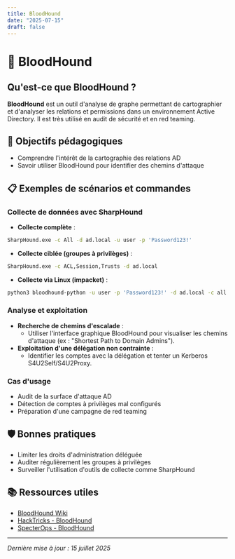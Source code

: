 ```yaml
---
title: BloodHound
date: "2025-07-15"
draft: false
---
```


# 🐶 BloodHound

## Qu'est-ce que BloodHound ?

**BloodHound** est un outil d'analyse de graphe permettant de cartographier et d'analyser les relations et permissions dans un environnement Active Directory. Il est très utilisé en audit de sécurité et en red teaming.

## 🎯 Objectifs pédagogiques

- Comprendre l'intérêt de la cartographie des relations AD
- Savoir utiliser BloodHound pour identifier des chemins d'attaque

## 📋 Exemples de scénarios et commandes

### Collecte de données avec SharpHound

- **Collecte complète** :

```bash
SharpHound.exe -c All -d ad.local -u user -p 'Password123!'
```

- **Collecte ciblée (groupes à privilèges)** :

```bash
SharpHound.exe -c ACL,Session,Trusts -d ad.local
```

- **Collecte via Linux (impacket)** :

```bash
python3 bloodhound-python -u user -p 'Password123!' -d ad.local -c all -ns 10.10.10.2
```

### Analyse et exploitation

- **Recherche de chemins d'escalade** :
  - Utiliser l'interface graphique BloodHound pour visualiser les chemins d'attaque (ex : "Shortest Path to Domain Admins").
- **Exploitation d'une délégation non contrainte** :
  - Identifier les comptes avec la délégation et tenter un Kerberos S4U2Self/S4U2Proxy.

### Cas d'usage

- Audit de la surface d'attaque AD
- Détection de comptes à privilèges mal configurés
- Préparation d'une campagne de red teaming

## 🛡️ Bonnes pratiques

- Limiter les droits d'administration déléguée
- Auditer régulièrement les groupes à privilèges
- Surveiller l'utilisation d'outils de collecte comme SharpHound

## 📚 Ressources utiles

- [BloodHound Wiki](https://bloodhound.readthedocs.io/)
- [HackTricks - BloodHound](https://book.hacktricks.xyz/windows-hardening/active-directory-methodology/bloodhound)
- [SpecterOps - BloodHound](https://specterops.io/asset/bloodhound)

---

_Dernière mise à jour : 15 juillet 2025_
